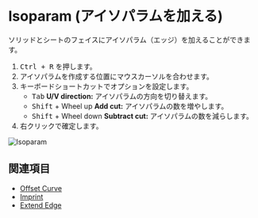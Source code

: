 
<Reference shortcut="Ctrl + R" command="Isoparam" button="" />

# Isoparam (アイソパラムを加える)

ソリッドとシートのフェイスにアイソパラム（エッジ）を加えることができます。

1. <kbd>Ctrl + R</kbd> を押します。
2. アイソパラムを作成する位置にマウスカーソルを合わせます。
3. キーボードショートカットでオプションを設定します。
   - <kbd>Tab</kbd> **U/V direction:** アイソパラムの方向を切り替えます。
   - <kbd>Shift</kbd> + Wheel up **Add cut:** アイソパラムの数を増やします。
   - <kbd>Shift</kbd> + Wheel down **Subtract cut:** アイソパラムの数を減らします。
4. 右クリックで確定します。

![Isoparam](/img/isoparam.gif)

## 関連項目
- [Offset Curve](./offset-curve)
- [Imprint](./imprint)
- [Extend Edge](./extend-edge)











